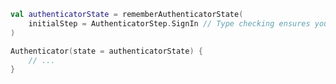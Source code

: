 ```kotlin
val authenticatorState = rememberAuthenticatorState(
    initialStep = AuthenticatorStep.SignIn // Type checking ensures you can only pass SignIn, SignUp, and ResetPassword here
)

Authenticator(state = authenticatorState) {
    // ...
}
```
